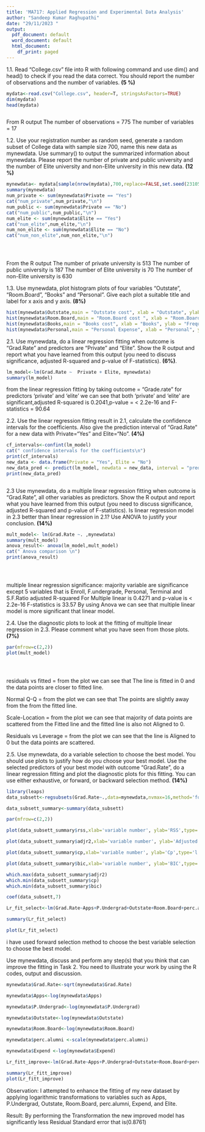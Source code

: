 ---
title: 'MA717: Applied Regression and Experimental Data Analysis'
author: "Sandeep Kumar Raghupathi"
date: "29/11/2023 "
output:
  pdf_document: default
  word_document: default
  html_document:
    df_print: paged
---


\textbf{Task 1: Data reading and simple exploration (25$\%$)}

1.1. Read "College.csv" file into R with following command and use dim() and head() to check if you read the data correct. You should report the number of observations and the number of variables. **(5 $\%$)**

```{r, eval=TRUE}
mydata<-read.csv("College.csv", header=T, stringsAsFactors=TRUE)
dim(mydata)
head(mydata)



```
From R output
The number of observations = 775
The number of variables = 17


1.2. Use your registration number as random seed, generate a random subset of College data with sample size 700, name this new data as mynewdata. Use summary() to output the summarized information about mynewdata. Please report the number of private and public university and the number of Elite university and non-Elite university in this new data. **(12 $\%$)** 

```{r, eval=TRUE}

mynewdata<- mydata[sample(nrow(mydata),700,replace=FALSE,set.seed(2310514)),]
summary(mynewdata)
num_private <- sum(mynewdata$Private == "Yes")
cat("num_private",num_private,"\n")
num_public <- sum(mynewdata$Private == "No")
cat("num_public",num_public,"\n")
num_elite <- sum(mynewdata$Elite == "Yes")
cat("num_elite",num_elite,"\n")
num_non_elite <- sum(mynewdata$Elite == "No")
cat("num_non_elite",num_non_elite,"\n")





```
From the R output
The number of private university is 513
The number of public university is 187
The number of Elite university is 70
The number of non-Elite university is 630


1.3. Use mynewdata, plot histogram plots of four variables "Outstate", "Room.Board", "Books" and "Personal". Give each plot a suitable title and label for x axis and y axis. **(8$\%$)**

```{r, eval=TRUE}
hist(mynewdata$Outstate,main = "Outstate cost", xlab = "Outstate", ylab = "Frequency")
hist(mynewdata$Room.Board,main = "Room.Board cost ", xlab = "Room.Board", ylab = "Frequency")
hist(mynewdata$Books,main = "Books cost", xlab = "Books", ylab = "Frequency")
hist(mynewdata$Personal,main = "Personal Expense", xlab = "Personal", ylab = "Frequency")


```




\textbf{Task 2: Linear regression (45$\%$)}

2.1. Use mynewdata, do a linear regression fitting when outcome is "Grad.Rate" and predictors are "Private" and "Elite". Show the R output and report what you have learned from this output (you need to discuss significance, adjusted R-squared and p-value of F-statistics). **(6$\%$)**. 

```{r, eval=TRUE}
lm_model<-lm(Grad.Rate ~  Private + Elite, mynewdata)
summary(lm_model)


```
from the linear regression fitting by taking outcome = "Grade.rate" for predictors 'private' and 'elite' we can see that both 'private' and 'elite' are significant,adjusted R-squared is 0.2041,p-value = < 2.2e-16 and F-statistics = 90.64

2.2. Use the linear regression fitting result in 2.1, calculate the confidence intervals for the coefficients. Also give the prediction interval of "Grad.Rate" for a new data with Private="Yes" and Elite="No". **(4$\%$)**

```{r, eval=TRUE}
cf_intervals<-confint(lm_model)
cat(" confidence intervals for the coefficients\n")
print(cf_intervals)
new_data <- data.frame(Private = "Yes", Elite = "No")
new_data_pred <- predict(lm_model, newdata = new_data, interval = "prediction", level = 0.95)
print(new_data_pred)



```

2.3 Use mynewdata, do a multiple linear regression fitting when outcome is "Grad.Rate", all other variables as predictors. Show the R output and report what you have learned from this output (you need to discuss significance, adjusted R-squared and p-value of F-statistics). Is linear regression model in 2.3 better than linear regression in 2.1? Use ANOVA to justify your conclusion. **(14\%)** 

```{r, eval=TRUE}
mult_model<- lm(Grad.Rate ~. ,mynewdata)
summary(mult_model)
anova_result<- anova(lm_model,mult_model)
cat(" Anova comparison \n")
print(anova_result)





```
multiple linear regression
significance: majority variable are significance except 5 variables that is Enroll, F.undergrade, Personal, Terminal and S.F.Ratio
adjusted R-squared For Multiple linear is 0.4271 and p-value is < 2.2e-16
F-statistics is 33.57
By using Anova
we can see that multiple linear model is more significant that linear model.


2.4. Use the diagnostic plots to look at the fitting of multiple linear regression in 2.3. Please comment what you have seen from those plots. **(7\%)** 

```{r, eval=TRUE}
par(mfrow=c(2,2))
plot(mult_model)





```
residuals vs fitted = from the plot we can see that The line is fitted in 0 and the data points are closer to fitted line.

Normal Q-Q = from the plot we can see that The points are slightly away from the from the fitted line.

Scale-Location = from the plot we can see that majority of data points are scattered from the Fitted line and the fitted line is also not Aligned to 0.

Residuals vs Leverage = from the plot we can see that the line is Aligned to 0 but the data points are scattered.



2.5. Use mynewdata, do a variable selection to choose the best model. You should use plots to justify how do you choose your best model. Use the selected predictors of your best model with outcome "Grad.Rate", do a linear regression fitting and plot the diagnostic plots for this fitting. You can use either exhaustive, or forward, or backward selection method. **(14\%)**

```{r, eval=TRUE}
library(leaps)
data_subsett<-regsubsets(Grad.Rate~.,data=mynewdata,nvmax=16,method='forward')

data_subsett_summary<-summary(data_subsett)

par(mfrow=c(2,2))

plot(data_subsett_summary$rss,xlab='variable number', ylab='RSS',type='l')

plot(data_subsett_summary$adjr2,xlab='variable number', ylab='Adjusted R-square',type='l')

plot(data_subsett_summary$cp,xlab='variable number', ylab='Cp',type='l')

plot(data_subsett_summary$bic,xlab='variable number', ylab='BIC',type='l')

which.max(data_subsett_summary$adjr2)
which.min(data_subsett_summary$cp)
which.min(data_subsett_summary$bic)

coef(data_subsett,7)

Lr_fit_select<-lm(Grad.Rate~Apps+P.Undergrad+Outstate+Room.Board+perc.alumni+Expend+Elite,data=mynewdata)

summary(Lr_fit_select)

plot(Lr_fit_select)

```
i have used forward selection method to choose the best variable selection to choose the best model.


\textbf{Task 3: Open question (30$\%$)}

Use mynewdata, discuss and perform any step(s) that you think that can improve the fitting in Task 2. You need to illustrate your work by using the R codes, output and discussion.  

```{r, eval=TRUE}
mynewdata$Grad.Rate<-sqrt(mynewdata$Grad.Rate)

mynewdata$Apps<-log(mynewdata$Apps)

mynewdata$P.Undergrad<-log(mynewdata$P.Undergrad)

mynewdata$Outstate<-log(mynewdata$Outstate)

mynewdata$Room.Board<-log(mynewdata$Room.Board)

mynewdata$perc.alumni <-scale(mynewdata$perc.alumni)

mynewdata$Expend <-log(mynewdata$Expend)

Lr_fitt_improve<-lm(Grad.Rate~Apps+P.Undergrad+Outstate+Room.Board+perc.alumni+Expend+Elite,data=mynewdata)

summary(Lr_fitt_improve)
plot(Lr_fitt_improve)


```
Observation: 
I attempted to enhance the fitting of my new dataset by applying logarithmic transformations to variables such as Apps, P.Undergrad, Outstate, Room.Board, perc.alumni, Expend, and Elite.

Result:
By performing the Transformation the new improved model has significantly less Residual Standard error that is(0.8761)


